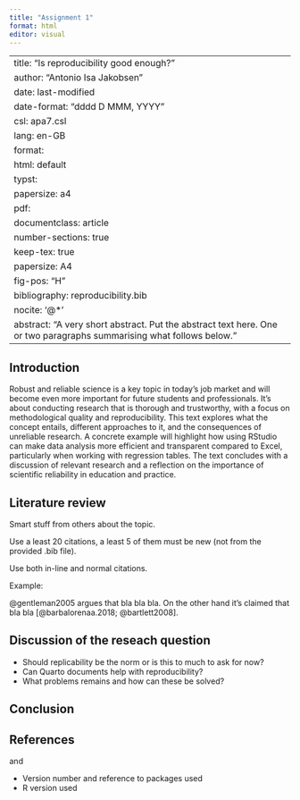 ```yaml
---
title: "Assignment 1"
format: html
editor: visual
---
```


---
title: "Is reproducibility good enough?"
author: "Antonio Isa Jakobsen"
date: last-modified
date-format: "dddd D MMM, YYYY"
csl: apa7.csl
lang: en-GB
format:
  html: default
  typst:
    papersize: a4
  pdf:
    documentclass: article
    number-sections: true
    keep-tex: true
    papersize: A4
    fig-pos: "H"
bibliography: reproducibility.bib
nocite: '@*'
abstract: "A very short abstract. Put the abstract text here. One or two paragraphs summarising what follows below."
---

## Introduction

Robust and reliable science is a key topic in today’s job market and will become even more important for future students and professionals. It’s about conducting research that is thorough and trustworthy, with a focus on methodological quality and reproducibility. This text explores what the concept entails, different approaches to it, and the consequences of unreliable research. A concrete example will highlight how using RStudio can make data analysis more efficient and transparent compared to Excel, particularly when working with regression tables. The text concludes with a discussion of relevant research and a reflection on the importance of scientific reliability in education and practice.

## Literature review

Smart stuff from others about the topic.

Use a least 20 citations, a least 5 of them must be new (not from the provided .bib file).

Use both in-line and normal citations.

Example:

@gentleman2005 argues that bla bla bla. On the other hand it's claimed that bla bla [@barbalorenaa.2018; @bartlett2008].

## Discussion of the reseach question

-   Should replicability be the norm or is this to much to ask for now?
-   Can Quarto documents help with reproducibility?
-   What problems remains and how can these be solved?

## Conclusion

## References

and

-   Version number and reference to packages used
-   R version used
